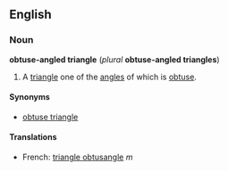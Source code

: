 ==English==
===Noun===
'''obtuse-angled triangle''' (''plural'' '''obtuse-angled triangles''')

#A [[triangle]] one of the [[angle]]s of which is [[obtuse]].

====Synonyms====
*[[obtuse triangle]]

====Translations====
*French: [[triangle obtusangle]] ''m''